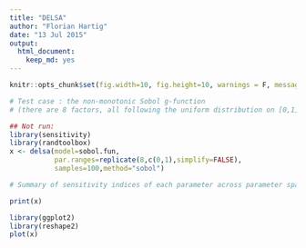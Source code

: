 ```yaml
---
title: "DELSA"
author: "Florian Hartig"
date: "13 Jul 2015"
output: 
  html_document: 
    keep_md: yes
---
```


```r
knitr::opts_chunk$set(fig.width=10, fig.height=10, warnings = F, message = F)
```


```r
# Test case : the non-monotonic Sobol g-function
# (there are 8 factors, all following the uniform distribution on [0,1])

## Not run: 
library(sensitivity)
library(randtoolbox)
x <- delsa(model=sobol.fun,
           par.ranges=replicate(8,c(0,1),simplify=FALSE),
           samples=100,method="sobol")

# Summary of sensitivity indices of each parameter across parameter space

```



```r
print(x)

library(ggplot2)
library(reshape2)
plot(x)
```


